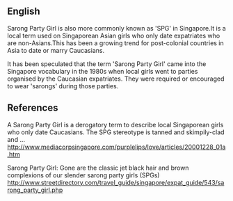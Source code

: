 {{rfc|References as level 2 header}}
==English==
{{wikify}}
Sarong Party Girl is also more commonly known as 'SPG' in Singapore.It is a local term used on Singaporean Asian girls who only date expatriates who are non-Asians.This has been a growing trend for post-colonial countries in Asia to date or marry Caucasians.

It has been speculated that the term 'Sarong Party Girl' came into the Singapore vocabulary in the 1980s when local girls went to parties organised by the Caucasian expatriates. They were required or encouraged to wear 'sarongs' during those parties. 


== References ==

A Sarong Party Girl is a derogatory term to describe local Singaporean girls who only date Caucasians. The SPG stereotype is tanned and skimpily-clad and ...
http://www.mediacorpsingapore.com/purplelips/love/articles/20001228_01a.htm

Sarong Party Girl: Gone are the classic jet black hair and brown complexions of our slender sarong party girls (SPGs)
http://www.streetdirectory.com/travel_guide/singapore/expat_guide/543/sarong_party_girl.php